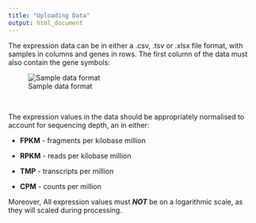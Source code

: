 ```yaml
---
title: "Uploading Data"
output: html_document
---
```


The expression data can be in either a .csv, .tsv or .xlsx file format, with samples in columns and genes in rows. The first column of the data must also contain the gene symbols:

![Sample data format](../../www/Example_input_2.png)

<br>

The expression values in the data should be appropriately normalised to account for sequencing depth, an in either:

-   **FPKM** - fragments per kilobase million

-   **RPKM** - reads per kilobase million

-   **TMP** - transcripts per million

-   **CPM** - counts per million

Moreover, All expression values must ***NOT*** be on a logarithmic scale, as they will scaled during processing.
